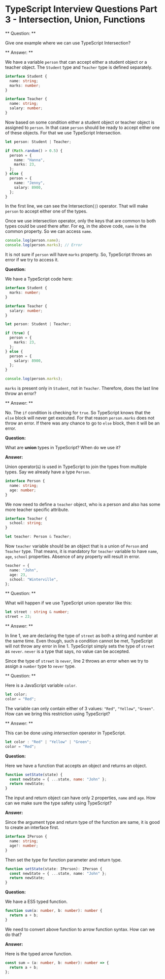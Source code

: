 
<Layout>
<SEO title="TypeScript Interview Questions Part 3 - Intersection, Union, Functions" />
<JSLayout>

# TypeScript Interview Questions Part 3 - Intersection, Union, Functions

** Question: **

Give one example where we can use TypeScript Intersection?

** Answer: **

We have a variable `person` that can accept either a student object or a teacher object. The `Student` type and `Teacher` type is defined separately.

```typescript
interface Student {
  name: string;
  marks: number;
}

interface Teacher {
  name: string;
  salary: number;
}
```

Now based on some condition either a student object or teacher object is assigned to `person`. In that case `person` should be ready to accept either one of these objects. For that we use TypeScript Intersection.

```typescript
let person: Student | Teacher;

if (Math.random() > 0.5) {
  person = {
    name: "Hanna",
    marks: 23,
  };
} else {
  person = {
    name: "Jenny",
    salary: 8900,
  };
}
```

In the first line, we can see the Intersection(`|`) operator. That will make `person` to accept either one of the types.

Once we use intersection operator, only the keys that are common to both types could be used there after. For eg, in the above code, `name` is the common property. So we can access `name`.

```typescript
console.log(person.name);
console.log(person.marks); // Error
```

It is not sure if `person` will have `marks` property. So, TypeScript throws an error if we try to access it.

<Divider />

**Question:**

We have a TypeScript code here:

```typescript
interface Student {
  marks: number;
}

interface Teacher {
  salary: number;
}

let person: Student | Teacher;

if (true) {
  person = {
    marks: 23,
  };
} else {
  person = {
    salary: 8900,
  };
}

console.log(person.marks);
```

`marks` is present only in `Student`, not in `Teacher`. Therefore, does the last line throw an error?

** Answer: **

No. The `if` condition is checking for `true`. So TypeScript knows that the `else` block will never get executed. For that reason `person.marks` does not throw an error. If there was any chance to go to `else` block, then it will be an error.

<Divider />

**Question:**

What are **union** types in TypeScript? When do we use it?

**Answer:**

Union operator(`&`) is used in TypeScript to join the types from multiple types. Say we already have a type `Person`.

```typescript
interface Person {
  name: string;
  age: number;
}
```

We now need to define a `teacher` object, who is a person and also has some more teacher specific attribute.

```typescript
interface Teacher {
  school: string;
}

let teacher: Person & Teacher;
```

Now `teacher` variable should be an object that is a union of `Person` and `Teacher` type. That means, it is mandatory for `teacher` variable to have `name`, `age`, `school` properties. Absence of any property will result in error.

```typescript
teacher = {
  name: "John",
  age: 23,
  school: "Winterville",
};
```

<Divider />

** Question: **

What will happen if we use TypeScript union operator like this:

```typescript
let street : string & number;
street = 23;
```

** Answer: **

In line 1, we are declaring the type of `street` as both a string and number at the same time. Even though, such a condition cannot be met, TypeScript will not throw any error in line 1. TypeScript simply sets the type of `street` as `never`. `never` is a type that says, no value can be accepted.

Since the type of `street` is `never`, line 2 throws an error when we try to assign a `number` type to `never` type.

<Divider />

** Question: **

Here is a JavaScript variable `color`.

```javascript
let color;
color = "Red";
```

The variable can only contain either of 3 values: `"Red"`, `"Yellow"`, `"Green"`. How can we bring this restriction using TypeScript?

** Answer: **

This can be done using _intersection_ operator in TypeScript.

```typescript
let color : "Red" | "Yellow" | "Green";
color = "Red";
```

<Divider />

**Question:**

Here we have a function that accepts an object and returns an object.

```javascript
function setState(state) {
  const newState = { ...state, name: "John" };
  return newState;
}
```

The input and return object can have only 2 properties, `name` and `age`. How can we make sure the type safety using TypeScript?

**Answer:**

Since the argument type and return type of the function are same, it is good to create an interface first.

```typescript
interface IPerson {
  name: string;
  age?: number;
}
```

Then set the type for function parameter and return type.

```typescript
function setState(state: IPerson): IPerson {
  const newState = { ...state, name: "John" };
  return newState;
}
```

<Divider />

**Question:**

We have a ES5 typed function.

```typescript
function sum(a: number, b: number): number {
  return a + b;
}
```

We need to convert above function to arrow function syntax. How can we do that?

**Answer:**

Here is the typed arrow function.

```typescript
const sum = (a: number, b: number): number => {
  return a + b;
};
```

</JSLayout>
</Layout>
